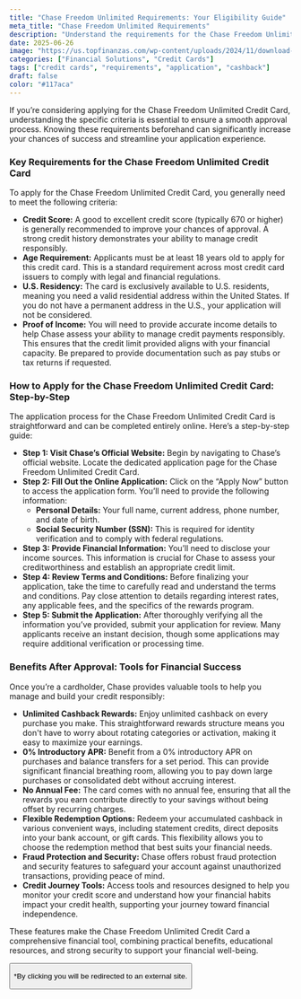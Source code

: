 ```yaml
---
title: "Chase Freedom Unlimited Requirements: Your Eligibility Guide"
meta_title: "Chase Freedom Unlimited Requirements"
description: "Understand the requirements for the Chase Freedom Unlimited Credit Card, including credit score, income, and application steps. Apply to unlock unlimited cashback."
date: 2025-06-26
image: "https://us.topfinanzas.com/wp-content/uploads/2024/11/download-10.webp"
categories: ["Financial Solutions", "Credit Cards"]
tags: ["credit cards", "requirements", "application", "cashback"]
draft: false
color: "#117aca"
---
```


If you’re considering applying for the Chase Freedom Unlimited Credit Card, understanding the specific criteria is essential to ensure a smooth approval process. Knowing these requirements beforehand can significantly increase your chances of success and streamline your application experience.

### Key Requirements for the Chase Freedom Unlimited Credit Card

To apply for the Chase Freedom Unlimited Credit Card, you generally need to meet the following criteria:

* **Credit Score:** A good to excellent credit score (typically 670 or higher) is generally recommended to improve your chances of approval. A strong credit history demonstrates your ability to manage credit responsibly.
* **Age Requirement:** Applicants must be at least 18 years old to apply for this credit card. This is a standard requirement across most credit card issuers to comply with legal and financial regulations.
* **U.S. Residency:** The card is exclusively available to U.S. residents, meaning you need a valid residential address within the United States. If you do not have a permanent address in the U.S., your application will not be considered.
* **Proof of Income:** You will need to provide accurate income details to help Chase assess your ability to manage credit payments responsibly. This ensures that the credit limit provided aligns with your financial capacity. Be prepared to provide documentation such as pay stubs or tax returns if requested.

### How to Apply for the Chase Freedom Unlimited Credit Card: Step-by-Step

The application process for the Chase Freedom Unlimited Credit Card is straightforward and can be completed entirely online. Here’s a step-by-step guide:

* **Step 1: Visit Chase’s Official Website:** Begin by navigating to Chase’s official website. Locate the dedicated application page for the Chase Freedom Unlimited Credit Card.
* **Step 2: Fill Out the Online Application:** Click on the “Apply Now” button to access the application form. You’ll need to provide the following information:
  * **Personal Details:** Your full name, current address, phone number, and date of birth.
  * **Social Security Number (SSN):** This is required for identity verification and to comply with federal regulations.
* **Step 3: Provide Financial Information:** You’ll need to disclose your income sources. This information is crucial for Chase to assess your creditworthiness and establish an appropriate credit limit.
* **Step 4: Review Terms and Conditions:** Before finalizing your application, take the time to carefully read and understand the terms and conditions. Pay close attention to details regarding interest rates, any applicable fees, and the specifics of the rewards program.
* **Step 5: Submit the Application:** After thoroughly verifying all the information you’ve provided, submit your application for review. Many applicants receive an instant decision, though some applications may require additional verification or processing time.

### Benefits After Approval: Tools for Financial Success

Once you’re a cardholder, Chase provides valuable tools to help you manage and build your credit responsibly:

* **Unlimited Cashback Rewards:** Enjoy unlimited cashback on every purchase you make. This straightforward rewards structure means you don't have to worry about rotating categories or activation, making it easy to maximize your earnings.
* **0% Introductory APR:** Benefit from a 0% introductory APR on purchases and balance transfers for a set period. This can provide significant financial breathing room, allowing you to pay down large purchases or consolidated debt without accruing interest.
* **No Annual Fee:** The card comes with no annual fee, ensuring that all the rewards you earn contribute directly to your savings without being offset by recurring charges.
* **Flexible Redemption Options:** Redeem your accumulated cashback in various convenient ways, including statement credits, direct deposits into your bank account, or gift cards. This flexibility allows you to choose the redemption method that best suits your financial needs.
* **Fraud Protection and Security:** Chase offers robust fraud protection and security features to safeguard your account against unauthorized transactions, providing peace of mind.
* **Credit Journey Tools:** Access tools and resources designed to help you monitor your credit score and understand how your financial habits impact your credit health, supporting your journey toward financial independence.

These features make the Chase Freedom Unlimited Credit Card a comprehensive financial tool, combining practical benefits, educational resources, and strong security to support your financial well-being.

<Button label="Apply on Official Site" link="https://creditcards.chase.com/cash-back-credit-cards/freedom-unlimited" />

<p class="text-sm mt-2">*By clicking you will be redirected to an external site.</p>

